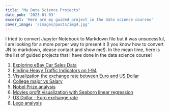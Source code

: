---
title: "My Data Science Projects"
date_pub: '2023-01-03'
excerpt: 'Here are my guided project in the data science courses'
cover_image: '/images/posts/img4.jpg'
---

I tried to convert Jupyter Notebook to Markdown file but it was unsucessful, I am looking for a more porper way to present it (I you know how to convert JN to markdown, please contact and show me!). In the mean time, here is the list of guided projects that I have done in the data science course!

1. [Exploring eBay Car Sales Data](https://giabaocorn20.github.io/ebay-car/)
2. [Finding Heavy Traffic Indicators on I-94](https://giabaocorn20.github.io/I-94-traffic-indicators/)
3. [Visualization the exchange rate between Euro and US Dollar](https://giabaocorn20.github.io/data-viz-first-time/)
4. [College major vs Salary](https://giabaocorn20.github.io/major-salary/)
5. [Nobel Prize analysis](https://giabaocorn20.github.io/nobel-prizes/)
6. [Movies profit visualization with Seaborn linear regression](https://giabaocorn20.github.io/movies-prifit/)
6. [US Dollar - Euro exchange rate](https://giabaocorn20.github.io/exchange-rate/)
6. [Lego analysis](https://giabaocorn20.github.io/lego-notebook/)